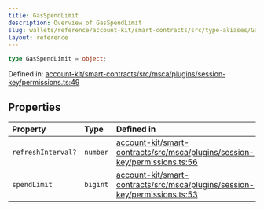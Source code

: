 ```yaml
---
title: GasSpendLimit
description: Overview of GasSpendLimit
slug: wallets/reference/account-kit/smart-contracts/src/type-aliases/GasSpendLimit
layout: reference
---
```


```ts
type GasSpendLimit = object;
```

Defined in: [account-kit/smart-contracts/src/msca/plugins/session-key/permissions.ts:49](https://github.com/alchemyplatform/aa-sdk/blob/49e74eee8606f480b200b4612d00d950da8a8742/account-kit/smart-contracts/src/msca/plugins/session-key/permissions.ts#L49)

## Properties

| Property                                      | Type     | Defined in                                                                                                                                                                                                                                        |
| :-------------------------------------------- | :------- | :------------------------------------------------------------------------------------------------------------------------------------------------------------------------------------------------------------------------------------------------ |
| <a id="refreshinterval" /> `refreshInterval?` | `number` | [account-kit/smart-contracts/src/msca/plugins/session-key/permissions.ts:56](https://github.com/alchemyplatform/aa-sdk/blob/49e74eee8606f480b200b4612d00d950da8a8742/account-kit/smart-contracts/src/msca/plugins/session-key/permissions.ts#L56) |
| <a id="spendlimit" /> `spendLimit`            | `bigint` | [account-kit/smart-contracts/src/msca/plugins/session-key/permissions.ts:53](https://github.com/alchemyplatform/aa-sdk/blob/49e74eee8606f480b200b4612d00d950da8a8742/account-kit/smart-contracts/src/msca/plugins/session-key/permissions.ts#L53) |
